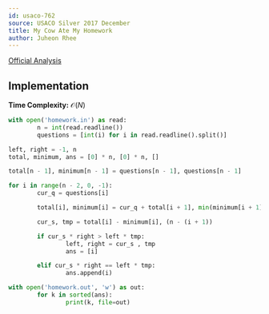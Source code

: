 ```yaml
---
id: usaco-762
source: USACO Silver 2017 December
title: My Cow Ate My Homework
author: Juheon Rhee
---
```


[Official Analysis](http://www.usaco.org/current/data/sol_homework_silver_dec17.html)

## Implementation

**Time Complexity:** $\mathcal{O}(N)$

<LanguageSection>

<PySection>

```python
with open('homework.in') as read:
        n = int(read.readline())
        questions = [int(i) for i in read.readline().split()]

left, right = -1, n
total, minimum, ans = [0] * n, [0] * n, []

total[n - 1], minimum[n - 1] = questions[n - 1], questions[n - 1]

for i in range(n - 2, 0, -1):
        cur_q = questions[i]

        total[i], minimum[i] = cur_q + total[i + 1], min(minimum[i + 1], cur_q)

        cur_s, tmp = total[i] - minimum[i], (n - (i + 1))

        if cur_s * right > left * tmp:
                left, right = cur_s , tmp
                ans = [i]

        elif cur_s * right == left * tmp:
                ans.append(i)

with open('homework.out', 'w') as out:
        for k in sorted(ans):
                print(k, file=out)
```

</PySection>

</LanguageSection>
